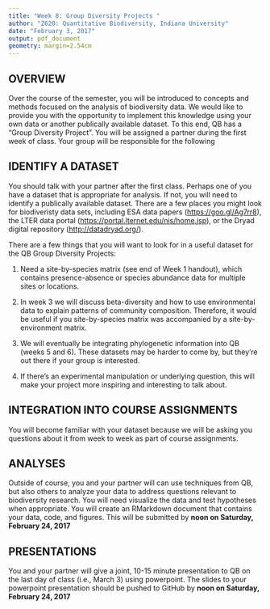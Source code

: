```yaml
---
title: "Week 8: Group Diversity Projects "
author: "Z620: Quantitative Biodiversity, Indiana University"
date: "February 3, 2017"
output: pdf_document
geometry: margin=2.54cm
---
```


## OVERVIEW
Over the course of the semester, you will be introduced to concepts and methods focused on the analysis of biodiversity data. 
We would like to provide you with the opportunity to implement this knowledge using your own data or another publically available dataset.
To this end, QB has a "Group Diversity Project". 
You will be assigned a partner during the first week of class. 
Your group will be responsible for the following

## IDENTIFY A DATASET
You should talk with your partner after the first class. 
Perhaps one of you have a dataset that is appropriate for analysis. 
If not, you will need to identify a publically available dataset.
There are a few places you might look for biodiveristy data sets, including ESA data papers (<https://goo.gl/Ag7rr8>), the LTER data portal (<https://portal.lternet.edu/nis/home.jsp>), or the Dryad digital repository (<http://datadryad.org/>). 

There are a few things that you will want to look for in a useful dataset for the QB Group Diversity Projects:

1) Need a site-by-species matrix (see end of Week 1 handout), which contains presence-absence or species abundance data for multiple sites or locations.

2) In week 3 we will discuss beta-diversity and how to use environmental data to explain patterns of community composition. Therefore, it would be useful if you site-by-species matrix was accompanied by a site-by-environment matrix.

3) We will eventually be integrating phylogenetic information into QB (weeks 5 and 6). These datasets may be harder to come by, but they're out there if your group is interested. 

4) If there's an experimental manipulation or underlying question, this will make your project more inspiring and interesting to talk about. 

## INTEGRATION INTO COURSE ASSIGNMENTS
You will become familiar with your dataset because we will be asking you questions about it from week to week as part of course assignments. 

## ANALYSES
Outside of course, you and your partner will can use techniques from QB, but also others to analyze your data to address questions relevant to biodiversity research. 
You will need visualize the data and test hypotheses when appropriate. You will create an RMarkdown document that contains your data, code, and figures. This will be submitted by **noon on Saturday, February 24, 2017**

## PRESENTATIONS
You and your partner will give a joint, 10-15 minute presentation to QB on the last day of class (i.e., March 3) using powerpoint. 
The slides to your powerpoint presentation should be pushed to GitHub by **noon on Saturday, February 24, 2017**

